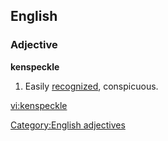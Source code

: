 ==English==

===Adjective===
'''kenspeckle'''

# Easily [[recognize]]d, conspicuous.

[[Category:English adjectives]]

[[vi:kenspeckle]]